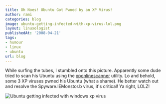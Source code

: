 ```yaml
---
title: Oh Noes! Ubuntu Got Pwned by an XP Virus!
author: rami
categories: blog
image: ubuntu-getting-infected-with-xp-virus-lol.png
layout: linuxologist
publishedAt: '2008-04-21'
tags:
- humour
- linux
- ubuntu
url: blog
---
```


While surfing the tubes, I stumbled onto this picture. Apparently some dude tried to scan his Ubuntu using the [xponlinescanner](http://xponlinescanner.com/) utility. Lo and behold, some 3 XP viruses pwned his Ubuntu (what a shame). He better watch out and resolve the Spyware.IEMonstor.b virus, it's critical! Ya right, LOLZ!


![Ubuntu getting infected with windows xp virus](/assets/images/content/blog/ubuntu-getting-infected-with-xp-virus-lol.png)
